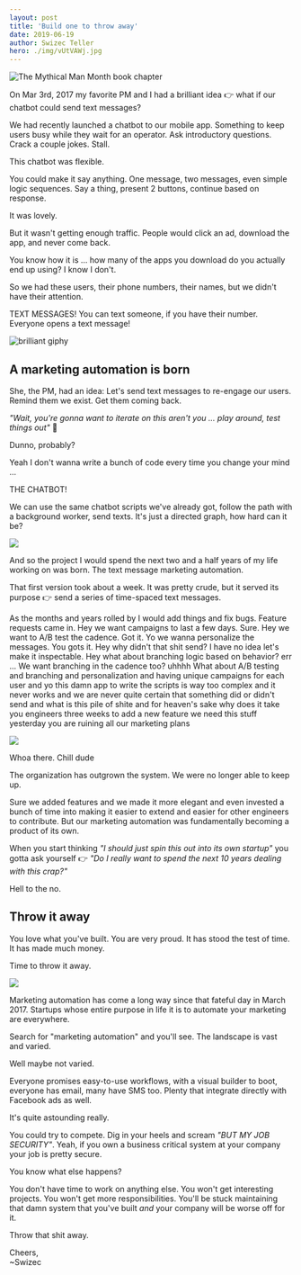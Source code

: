 ```yaml
---
layout: post
title: 'Build one to throw away'
date: 2019-06-19
author: Swizec Teller
hero: ./img/vUtVAWj.jpg
---
```

![The Mythical Man Month book chapter](./img/vUtVAWj.jpg)





On Mar 3rd, 2017 my favorite PM and I had a brilliant idea 👉 what if our chatbot could send text messages?



We had recently launched a chatbot to our mobile app. Something to keep users busy while they wait for an operator. Ask introductory questions. Crack a couple jokes. Stall.



This chatbot was flexible.



You could make it say anything. One message, two messages, even simple logic sequences. Say a thing, present 2 buttons, continue based on response.



It was lovely.



But it wasn't getting enough traffic. People would click an ad, download the app, and never come back.



You know how it is ... how many of the apps you download do you actually end up using? I know I don't.



So we had these users, their phone numbers, their names, but we didn't have their attention.



TEXT MESSAGES! You can text someone, if you have their number. Everyone opens a text message!



![brilliant giphy](./img/media-26BRBKqUiq586bRVm-giphy.gif)



## A marketing automation is born



She, the PM, had an idea: Let's send text messages to re-engage our users. Remind them we exist. Get them coming back.



_"Wait, you're gonna want to iterate on this aren't you ... play around, test things out"_ 🤔



Dunno, probably?



Yeah I don't wanna write a bunch of code every time you change your mind ...



THE CHATBOT!



We can use the same chatbot scripts we've already got, follow the path with a background worker, send texts. It's just a directed graph, how hard can it be?



![](./img/Ch6vzYo.png)



And so the project I would spend the next two and a half years of my life working on was born. The text message marketing automation.



That first version took about a week. It was pretty crude, but it served its purpose 👉 send a series of time-spaced text messages.



As the months and years rolled by I would add things and fix bugs. Feature requests came in. Hey we want campaigns to last a few days. Sure. Hey we want to A/B test the cadence. Got it. Yo we wanna personalize the messages. You gots it. Hey why didn't that shit send? I have no idea let's make it inspectable. Hey what about branching logic based on behavior? err ... We want branching in the cadence too? uhhhh What about A/B testing and branching and personalization and having unique campaigns for each user and yo this damn app to write the scripts is way too complex and it never works and we are never quite certain that something did or didn't send and what is this pile of shite and for heaven's sake why does it take you engineers three weeks to add a new feature we need this stuff yesterday you are ruining all our marketing plans



![](./img/media-26n6HVkW3kwIEBjIQ-giphy.gif)



Whoa there. Chill dude



The organization has outgrown the system. We were no longer able to keep up.



Sure we added features and we made it more elegant and even invested a bunch of time into making it easier to extend and easier for other engineers to contribute. But our marketing automation was fundamentally becoming a product of its own.



When you start thinking _"I should just spin this out into its own startup"_ you gotta ask yourself 👉 _"Do I really want to spend the next 10 years dealing with this crap?"_



Hell to the no.



## Throw it away



You love what you've built. You are very proud. It has stood the test of time. It has made much money.



Time to throw it away.



![](./img/media-l0HFkA6omUyjVYqw8-giphy.gif)



Marketing automation has come a long way since that fateful day in March 2017. Startups whose entire purpose in life it is to automate your marketing are everywhere.



Search for "marketing automation" and you'll see. The landscape is vast and varied.



Well maybe not varied.



Everyone promises easy-to-use workflows, with a visual builder to boot, everyone has email, many have SMS too. Plenty that integrate directly with Facebook ads as well.



It's quite astounding really.



You could try to compete. Dig in your heels and scream _"BUT MY JOB SECURITY"_. Yeah, if you own a business critical system at your company your job is pretty secure.



You know what else happens?



You don't have time to work on anything else. You won't get interesting projects. You won't get more responsibilities. You'll be stuck maintaining that damn system that you've built _and_ your company will be worse off for it.



Throw that shit away.



Cheers,  
~Swizec